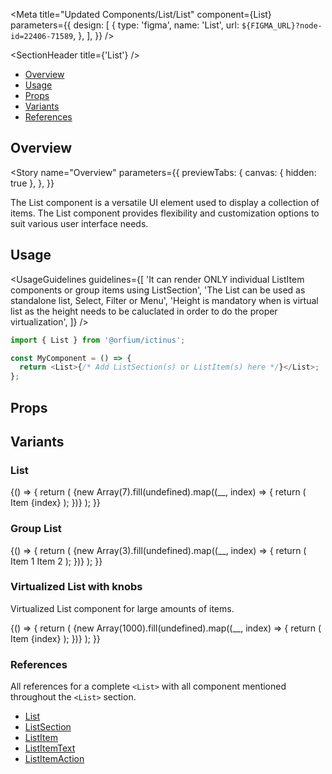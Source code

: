 
<Meta
  title="Updated Components/List/List"
  component={List}
  parameters={{
    design: [
      {
        type: 'figma',
        name: 'List',
        url: `${FIGMA_URL}?node-id=22406-71589`,
      },
    ],
  }}
/>

<SectionHeader title={'List'} />

- [Overview](#overview)
- [Usage](#usage)
- [Props](#props)
- [Variants](#variants)
- [References](#references)

## Overview

<Story
  name="Overview"
  parameters={{
    previewTabs: {
      canvas: { hidden: true },
    },
  }}
>
  <Overview>
    The List component is a versatile UI element used to display a collection of items. The List
    component provides flexibility and customization options to suit various user interface needs.
  </Overview>
</Story>

## Usage

<UsageGuidelines
  guidelines={[
    'It can render ONLY individual ListItem components or group items using ListSection',
    'The List can be used as standalone list, Select, Filter or Menu',
    'Height is mandatory when is virtual list as the height needs to be caluclated in order to do the proper virtualization',
  ]}
/>

```js
import { List } from '@orfium/ictinus';

const MyComponent = () => {
  return <List>{/* Add ListSection(s) or ListItem(s) here */}</List>;
};
```

## Props

<Props of={List} />

## Variants

### List

<Preview>
  <Story name="List">
    <Function>
      {() => {
        return (
          <List label={'list'}>
            {new Array(7).fill(undefined).map((__, index) => {
              return (
                <ListItem key={`Item ${index}`}>
                  <ListItemText>Item {index}</ListItemText>
                </ListItem>
              );
            })}
          </List>
        );
      }}
    </Function>
  </Story>
</Preview>

### Group List

<Preview>
  <Story name="Group List">
    <Function>
      {() => {
        return (
          <List label={'group list'}>
            {new Array(3).fill(undefined).map((__, index) => {
              return (
                <ListSection key={`Group_${index}`} title={`Group ${index}`}>
                  <ListItem key={`Group_${index}_1`}>
                    <ListItemText>Item 1</ListItemText>
                  </ListItem>
                  <ListItem key={`Group_${index}_2`}>
                    <ListItemText>Item 2</ListItemText>
                  </ListItem>
                </ListSection>
              );
            })}
          </List>
        );
      }}
    </Function>
  </Story>
</Preview>

### Virtualized List with knobs

Virtualized List component for large amounts of items.

<Preview>
  <Story name="Virtualized List">
    <Function>
      {() => {
        return (
          <List label={'list'} height={450} isVirtualized={true}>
            {new Array(1000).fill(undefined).map((__, index) => {
              return (
                <ListItem key={`Item ${index}`}>
                  <ListItemText>Item {index}</ListItemText>
                </ListItem>
              );
            })}
          </List>
        );
      }}
    </Function>
  </Story>
</Preview>

### References

All references for a complete `<List>` with all component mentioned throughout the `<List>` section.

- [List](?path=/docs/design-system-list-list--list)
- [ListSection](?path=/docs/design-system-list-listsection--normal-list-section)
- [ListItem](?path=/docs/design-system-list-listitem--list-item-compilations)
- [ListItemText](?path=/docs/design-system-list-listitemtext--list-item-text-normal)
- [ListItemAction](?path=/docs/design-system-list-listitemaction--page)
